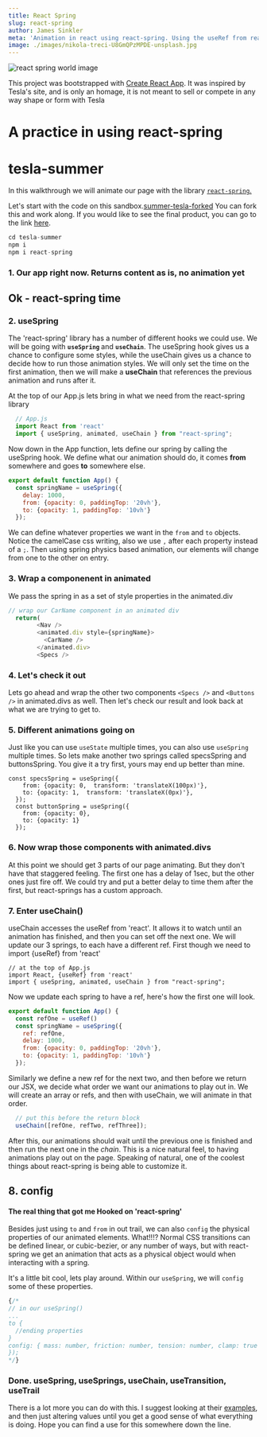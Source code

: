 ```yaml
---
title: React Spring
slug: react-spring
author: James Sinkler
meta: 'Animation in react using react-spring. Using the useRef from react and the useChain from react-spring to build an animation that has steps.'
image: ./images/nikola-treci-U8GmQPzMPDE-unsplash.jpg
---
```


![react spring world image](./images/nikola-treci-U8GmQPzMPDE-unsplash.jpg)

This project was bootstrapped with [Create React App](https://github.com/facebook/create-react-app).
It was inspired by Tesla's site, and is only an homage, it is not meant to sell or compete in any way shape or form with Tesla

# A practice in using react-spring
# tesla-summer

In this walkthrough we will animate our page with the library <a href='https://www.react-spring.io/docs/hooks/use-transition'>`react-spring`.</a>


Let's start with the code on this sandbox.<a href='https://codesandbox.io/s/summer-tesla-forked-c1h8l'>summer-tesla-forked</a> You can fork this and work along. If you would like to see the final product, you can go to the link <a href='https://codesandbox.io/s/summer-field-tesla-ksqzj'>here</a>.
```javascript
cd tesla-summer
npm i
npm i react-spring

```


### 1. Our app right now. Returns content as is, no animation yet
## Ok - react-spring time
### 2. useSpring
  The 'react-spring' library has a number of different hooks we could use. We will be going with <strong>`useSpring` </strong> and <strong>`useChain`</strong>. The useSpring hook gives us a chance to configure some styles, while the useChain gives us a chance to decide how to run those animation styles. We will only set the time on the first animation, then we will make a <strong>useChain</strong> that references the previous animation and runs after it.

At the top of our App.js lets bring in what we need from the react-spring library
```javascript
  // App.js
  import React from 'react'
  import { useSpring, animated, useChain } from "react-spring";
```

Now down in the App function, lets define our spring by calling the useSpring hook. We define what our animation should do, it comes <strong>from</strong> somewhere and goes <strong>to</strong> somewhere else.
```javascript
export default function App() {
  const springName = useSpring({
    delay: 1000,
    from: {opacity: 0, paddingTop: '20vh'},
    to: {opacity: 1, paddingTop: '10vh'}
  });
```

We can define whatever properties we want in the `from` and `to` objects. Notice the camelCase css writing, also we use `,` after each property instead of a `;`. Then using spring physics based animation, our elements will change from one to the other on entry.

### 3. Wrap a componenent in animated
We pass the spring in as a set of style properties in the animated.div
```javascript
// wrap our CarName component in an animated div
  return(
        <Nav />
        <animated.div style={springName}>
          <CarName />
        </animated.div>
        <Specs />
```
### 4. Let's check it out
  Lets go ahead and wrap the other two components `<Specs />` and `<Buttons />` in animated.divs as well. Then let's check our result and look back at what we are trying to get to.

### 5. Different animations going on
  Just like you can use `useState` multiple times, you can also use `useSpring` multiple times. So lets make another two springs called specsSpring and buttonsSpring. You give it a try first, yours may end up better than mine.

```
const specsSpring = useSpring({
    from: {opacity: 0,  transform: 'translateX(100px)'},
    to: {opacity: 1,  transform: 'translateX(0px)'},
  });
  const buttonSpring = useSpring({
    from: {opacity: 0},
    to: {opacity: 1}
  });
```

### 6. Now wrap those components with animated.divs
At this point we should get 3 parts of our page animating. But they don't have that staggered feeling. The first one has a delay of 1sec, but the other ones just fire off. We could try and put a better delay to time them after the first, but react-springs has a custom approach.

### 7. Enter useChain()
useChain accesses the useRef from 'react'. It allows it to watch until an animation has finished, and then you can set off the next one. We will update our 3 springs, to each have a different ref. First though we need to import {useRef} from 'react'
```
// at the top of App.js
import React, {useRef} from 'react'
import { useSpring, animated, useChain } from "react-spring";
```
Now we update each spring to have a ref, here's how the first one will look.
```javascript
export default function App() {
  const refOne = useRef()
  const springName = useSpring({
    ref: refOne,
    delay: 1000,
    from: {opacity: 0, paddingTop: '20vh'},
    to: {opacity: 1, paddingTop: '10vh'}
  });
```
Similarly we define a new ref for the next two, and then before we return our JSX, we decide what order we want our animations to play out in. We will create an array or refs, and then with useChain, we will animate in that order.
```javascript
  // put this before the return block
  useChain([refOne, refTwo, refThree]);
```
After this, our animations should wait until the previous one is finished and then run the next one in the <em>chain</em>. This is a nice natural feel, to having animations play out on the page. Speaking of natural, one of the coolest things about react-spring is being able to customize it.

## 8. config
#### The real thing that got me Hooked on 'react-spring'
  Besides just using `to` and `from` in out trail, we can also `config` the physical properties of our animated elements. What!!!? Normal CSS transitions can be defined linear, or cubic-bezier, or any number of ways, but with react-spring we get an animation that acts as a physical object would when interacting with a spring. 

It's a little bit cool, lets play around. Within our `useSpring`, we will `config` some of these properties.

```javascript
{/*
// in our useSpring()
...
to {
  //ending properties
}
config: { mass: number, friction: number, tension: number, clamp: true or false }
});
*/}
```
### Done. useSpring, useSprings, useChain, useTransition, useTrail
There is a lot more you can do with this. I suggest looking at their [examples](https://www.react-spring.io/docs/hooks/examples), and then just altering values until you get a good sense of what everything is doing. Hope you can find a use for this somewhere down the line.
